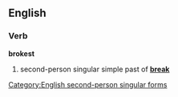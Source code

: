 ==English==

===Verb===
'''brokest'''

# {{context|archaic|lang=en}} second-person singular simple past of '''[[break]]'''

[[Category:English second-person singular forms]]